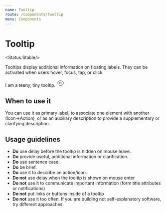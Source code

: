 ```yaml
---
name: Tooltip
route: /components/tooltip
menu: Components
---
```



# Tooltip

<Status.Stable/>

Tooltips display additional information on floating labels.
They can be activated when users hover, focus, tap, or click.

<Playground>
  <TooltipContainer>
    <Tooltip>I am a teeny, tiny tooltip.</Tooltip>
    <svg
      xmlns="http://www.w3.org/2000/svg"
      width="24"
      height="24"
      viewBox="0 0 24 24"
      fill="none"
      stroke="currentColor"
      strokeWidth="2"
      strokeLinecap="round"
      strokeLinejoin="round"
      className="feather feather-eye"
    >
      <path d="M1 12s4-8 11-8 11 8 11 8-4 8-11 8-11-8-11-8z" />
      <circle cx="12" cy="12" r="3" />
    </svg>
  </TooltipContainer>
</Playground>

## When to use it

You can use it as primary label, to associate one element with another (Icon→Action), or
as an auxiliary description to provide a supplementary or clarifying description.

## Usage guidelines

- **Do** use delay before the tooltip is hidden on mouse leave.
- **Do** provide useful, additional information or clarification.
- **Do** use sentence case.
- **Do** be brief.
- **Do** use it to describe an action/icon.
- **Do not** use delay when the tooltip is shown on mouse enter
- **Do not** use it to communicate important information (form title attributes or notifications)
- **Do not** put links or buttons inside of a tooltip
- **Do not** use it too often. If you are building not self-explanatory software, try different approaches.
